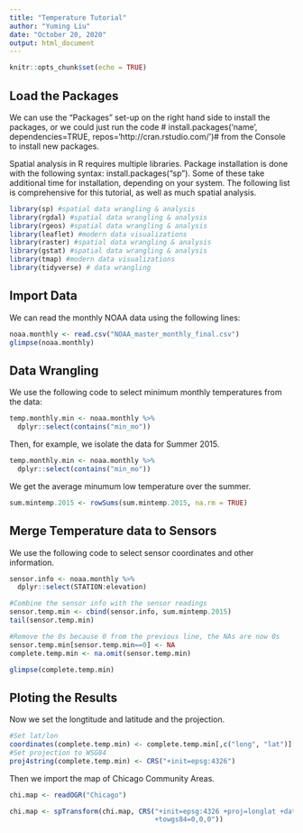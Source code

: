 ---
title: "Temperature Tutorial"
author: "Yuming Liu"
date: "October 20, 2020"
output: html_document
---

```{r setup, include=FALSE}
knitr::opts_chunk$set(echo = TRUE)
```

## Load the Packages

We can use the "Packages" set-up on the right hand side to install the packages, or we could just run the code # install.packages('name', dependencies=TRUE, repos='http://cran.rstudio.com/')# from the Console to install new packages.

Spatial analysis in R requires multiple libraries. Package installation is done with the following syntax: install.packages(“sp”). Some of these take additional time for installation, depending on your system. The following list is comprehensive for this tutorial, as well as much spatial analysis.

```{r packages,include=FALSE}
library(sp) #spatial data wrangling & analysis
library(rgdal) #spatial data wrangling & analysis
library(rgeos) #spatial data wrangling & analysis
library(leaflet) #modern data visualizations
library(raster) #spatial data wrangling & analysis
library(gstat) #spatial data wrangling & analysis
library(tmap) #modern data visualizations
library(tidyverse) # data wrangling
```

## Import Data

We can read the monthly NOAA data using the following lines:

```{r data}
noaa.monthly <- read.csv("NOAA_master_monthly_final.csv")
glimpse(noaa.monthly)
```

## Data Wrangling

We use the following code to select minimum monthly temperatures from the data:

```{r min}
temp.monthly.min <- noaa.monthly %>%
  dplyr::select(contains("min_mo"))
```

Then, for example, we isolate the data for Summer 2015.

```{r summer}
temp.monthly.min <- noaa.monthly %>%
  dplyr::select(contains("min_mo"))
```

We get the average minumum low temperature over the summer.

```{r meanlow}
sum.mintemp.2015 <- rowSums(sum.mintemp.2015, na.rm = TRUE)
```

## Merge Temperature data to Sensors

We use the following code to select sensor coordinates and other information. 

```{r sensor}
sensor.info <- noaa.monthly %>%
  dplyr::select(STATION:elevation)

#Combine the sensor info with the sensor readings
sensor.temp.min <- cbind(sensor.info, sum.mintemp.2015)
tail(sensor.temp.min)

#Remove the 0s because 0 from the previous line, the NAs are now 0s
sensor.temp.min[sensor.temp.min==0] <- NA
complete.temp.min <- na.omit(sensor.temp.min)

glimpse(complete.temp.min)
```

## Ploting the Results

Now we set the longtitude and latitude and the projection.

```{r lon/lat}
#Set lat/lon
coordinates(complete.temp.min) <- complete.temp.min[,c("long", "lat")]
#Set projection to WSG84
proj4string(complete.temp.min) <- CRS("+init=epsg:4326")
```

Then we import the map of Chicago Community Areas.

```{r}
chi.map <- readOGR("Chicago")

chi.map <- spTransform(chi.map, CRS("+init=epsg:4326 +proj=longlat +datum=WGS84 +no_defs +ellps=WGS84
                                    +towgs84=0,0,0"))
```

